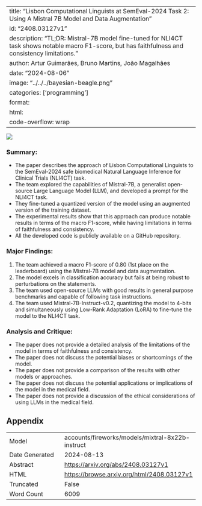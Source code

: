 
---
title: "Lisbon Computational Linguists at SemEval-2024 Task 2: Using A Mistral 7B Model and Data Augmentation"
id: "2408.03127v1"
description: "TL;DR: Mistral-7B model fine-tuned for NLI4CT task shows notable macro F1-score, but has faithfulness and consistency limitations."
author: Artur Guimarães, Bruno Martins, João Magalhães
date: "2024-08-06"
image: "../../../bayesian-beagle.png"
categories: ['programming']
format:
  html:
    code-overflow: wrap
---

![](../../../bayesian-beagle.png)

### Summary:

- The paper describes the approach of Lisbon Computational Linguists to the SemEval-2024 safe biomedical Natural Language Inference for Clinical Trials (NLI4CT) task.
- The team explored the capabilities of Mistral-7B, a generalist open-source Large Language Model (LLM), and developed a prompt for the NLI4CT task.
- They fine-tuned a quantized version of the model using an augmented version of the training dataset.
- The experimental results show that this approach can produce notable results in terms of the macro F1-score, while having limitations in terms of faithfulness and consistency.
- All the developed code is publicly available on a GitHub repository.

### Major Findings:

1. The team achieved a macro F1-score of 0.80 (1st place on the leaderboard) using the Mistral-7B model and data augmentation.
2. The model excels in classification accuracy but fails at being robust to perturbations on the statements.
3. The team used open-source LLMs with good results in general purpose benchmarks and capable of following task instructions.
4. The team used Mistral-7B-Instruct-v0.2, quantizing the model to 4-bits and simultaneously using Low-Rank Adaptation (LoRA) to fine-tune the model to the NLI4CT task.

### Analysis and Critique:

- The paper does not provide a detailed analysis of the limitations of the model in terms of faithfulness and consistency.
- The paper does not discuss the potential biases or shortcomings of the model.
- The paper does not provide a comparison of the results with other models or approaches.
- The paper does not discuss the potential applications or implications of the model in the medical field.
- The paper does not provide a discussion of the ethical considerations of using LLMs in the medical field.

## Appendix

|          |          |
|----------|----------|
| Model     | accounts/fireworks/models/mixtral-8x22b-instruct       |
| Date Generated     | 2024-08-13       |
| Abstract | [https://arxiv.org/abs/2408.03127v1](https://arxiv.org/abs/2408.03127v1)        |
| HTML     | [https://browse.arxiv.org/html/2408.03127v1](https://browse.arxiv.org/html/2408.03127v1)       |
| Truncated       | False       |
| Word Count       | 6009       |